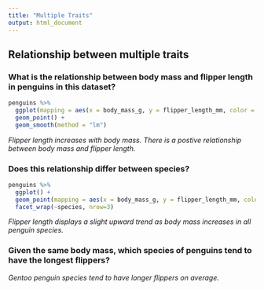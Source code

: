 ```yaml
---
title: "Multiple Traits"
output: html_document
---
```

## Relationship between multiple traits

### What is the relationship between body mass and flipper length in penguins in this dataset?
```r
penguins %>%
  ggplot(mapping = aes(x = body_mass_g, y = flipper_length_mm, color = species)) +
  geom_point() +
  geom_smooth(method = "lm")
```

*Flipper length increases with body mass. There is a postive relationship between body mass and flipper length.*

### Does this relationship differ between species?
```r
penguins %>%
  ggplot() +
  geom_point(mapping = aes(x = body_mass_g, y = flipper_length_mm, color = species)) +
  facet_wrap(~species, nrow=3)
```

*Flipper length displays a slight upward trend as body mass increases in all penguin species.*

### Given the same body mass, which species of penguins tend to have the longest flippers?

*Gentoo penguin species tend to have longer flippers on average.*

<br>
